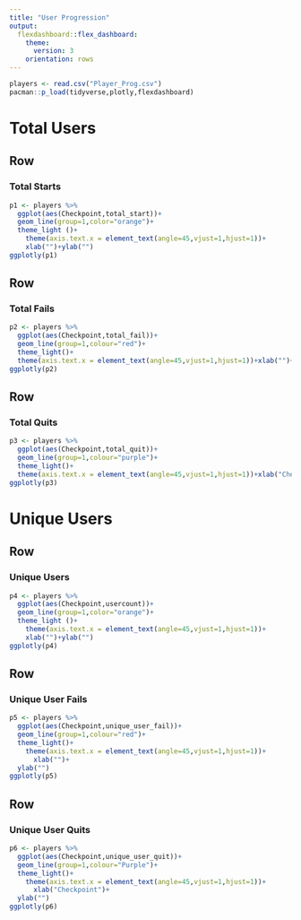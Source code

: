```yaml
---
title: "User Progression"
output: 
  flexdashboard::flex_dashboard:
    theme:
      version: 3
    orientation: rows
---
```


```r
players <- read.csv("Player_Prog.csv")
pacman::p_load(tidyverse,plotly,flexdashboard)
```

Total Users
=======================================================================

Row
-----------------------------------------------------------------------

### Total Starts
```r
p1 <- players %>% 
  ggplot(aes(Checkpoint,total_start))+
  geom_line(group=1,color="orange")+
  theme_light ()+
    theme(axis.text.x = element_text(angle=45,vjust=1,hjust=1))+
    xlab("")+ylab("")
ggplotly(p1)
```

Row
-----------------------------------------------------------------------

### Total Fails 
```r
p2 <- players %>% 
  ggplot(aes(Checkpoint,total_fail))+
  geom_line(group=1,colour="red")+
  theme_light()+
  theme(axis.text.x = element_text(angle=45,vjust=1,hjust=1))+xlab("")+ylab("")
ggplotly(p2)
```

Row
-----------------------------------------------------------------------

### Total Quits
```r
p3 <- players %>% 
  ggplot(aes(Checkpoint,total_quit))+
  geom_line(group=1,colour="purple")+
  theme_light()+
  theme(axis.text.x = element_text(angle=45,vjust=1,hjust=1))+xlab("Checkpoint")+ylab("")
ggplotly(p3)
```

Unique Users
=======================================================================

Row
-----------------------------------------------------------------------

### Unique Users
```r
p4 <- players %>% 
  ggplot(aes(Checkpoint,usercount))+
  geom_line(group=1,color="orange")+
  theme_light ()+
    theme(axis.text.x = element_text(angle=45,vjust=1,hjust=1))+
    xlab("")+ylab("")
ggplotly(p4)
```

Row
-----------------------------------------------------------------------

### Unique User Fails
```r
p5 <- players %>% 
  ggplot(aes(Checkpoint,unique_user_fail))+
  geom_line(group=1,colour="red")+
  theme_light()+
    theme(axis.text.x = element_text(angle=45,vjust=1,hjust=1))+
      xlab("")+
  ylab("")
ggplotly(p5)
```

Row
-----------------------------------------------------------------------

### Unique User Quits
```r
p6 <- players %>% 
  ggplot(aes(Checkpoint,unique_user_quit))+
  geom_line(group=1,colour="Purple")+
  theme_light()+
    theme(axis.text.x = element_text(angle=45,vjust=1,hjust=1))+
      xlab("Checkpoint")+
  ylab("")
ggplotly(p6)
```

